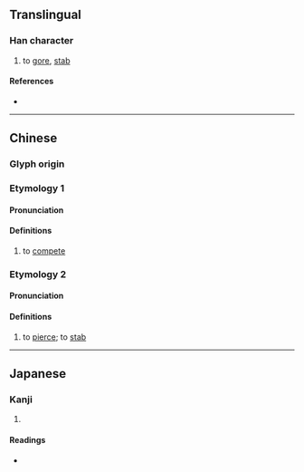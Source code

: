 {{character info}}
==Translingual==

===Han character===
{{Han char|rn=64|rad=手|as=07|sn=10|four=57027|canj=QNBG,QNBQ|ids=⿰扌角}}

# to [[gore]], [[stab]]

====References====
* {{Han ref|kx=0434.080|dkj=12156|dj=0783.150|hdz=31886.070|uh=6354|ud=25428|bh=D1C2|bd=53698}}

----

==Chinese==

===Glyph origin===
{{Han etym}}

===Etymology 1===
{{zh-forms}}

====Pronunciation====
{{zh-pron
|m=jué
|c=gok3
|mc=1
|oc=2
|cat=v
}}

====Definitions====
{{zh-hanzi}}

# {{lb|zh|literary}} to [[compete]]

===Etymology 2===
{{zh-forms|alt=簎}}

====Pronunciation====
{{zh-pron
|m=zhuó
|c=zok6
|mc=2
|oc=1
|cat=v
}}

====Definitions====
{{zh-hanzi}}

# {{lb|zh|literary}} to [[pierce]]; to [[stab]]

----

==Japanese==

===Kanji===
{{ja-kanji|grade=|rs=手07}}

# {{rfdef|ja|sort=手07}}

====Readings====
* {{ja-readings|on=かく, ざく, さく}}